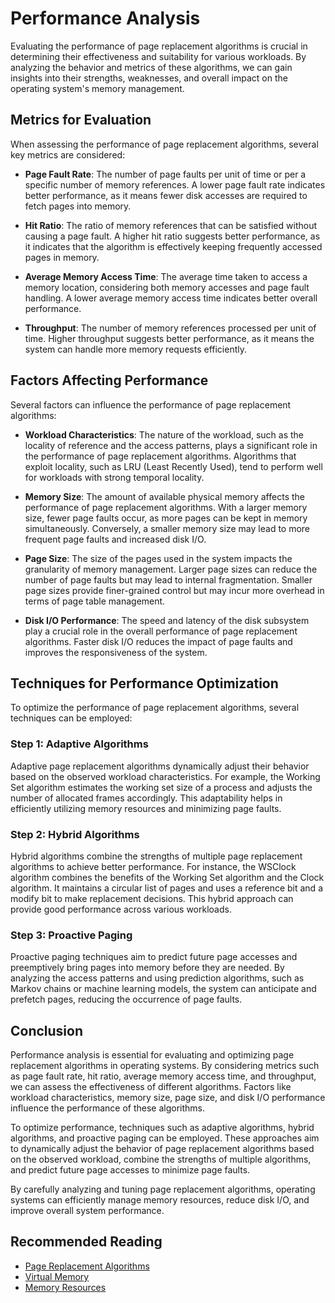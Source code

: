 
# Performance Analysis

Evaluating the performance of page replacement algorithms is crucial in determining their effectiveness and suitability for various workloads. By analyzing the behavior and metrics of these algorithms, we can gain insights into their strengths, weaknesses, and overall impact on the operating system's memory management.

## Metrics for Evaluation

When assessing the performance of page replacement algorithms, several key metrics are considered:

- **Page Fault Rate**: The number of page faults per unit of time or per a specific number of memory references. A lower page fault rate indicates better performance, as it means fewer disk accesses are required to fetch pages into memory.

- **Hit Ratio**: The ratio of memory references that can be satisfied without causing a page fault. A higher hit ratio suggests better performance, as it indicates that the algorithm is effectively keeping frequently accessed pages in memory.

- **Average Memory Access Time**: The average time taken to access a memory location, considering both memory accesses and page fault handling. A lower average memory access time indicates better overall performance.

- **Throughput**: The number of memory references processed per unit of time. Higher throughput suggests better performance, as it means the system can handle more memory requests efficiently.

## Factors Affecting Performance

Several factors can influence the performance of page replacement algorithms:

- **Workload Characteristics**: The nature of the workload, such as the locality of reference and the access patterns, plays a significant role in the performance of page replacement algorithms. Algorithms that exploit locality, such as LRU (Least Recently Used), tend to perform well for workloads with strong temporal locality.

- **Memory Size**: The amount of available physical memory affects the performance of page replacement algorithms. With a larger memory size, fewer page faults occur, as more pages can be kept in memory simultaneously. Conversely, a smaller memory size may lead to more frequent page faults and increased disk I/O.

- **Page Size**: The size of the pages used in the system impacts the granularity of memory management. Larger page sizes can reduce the number of page faults but may lead to internal fragmentation. Smaller page sizes provide finer-grained control but may incur more overhead in terms of page table management.

- **Disk I/O Performance**: The speed and latency of the disk subsystem play a crucial role in the overall performance of page replacement algorithms. Faster disk I/O reduces the impact of page faults and improves the responsiveness of the system.

## Techniques for Performance Optimization

To optimize the performance of page replacement algorithms, several techniques can be employed:

<Steps>

### Step 1: Adaptive Algorithms

Adaptive page replacement algorithms dynamically adjust their behavior based on the observed workload characteristics. For example, the Working Set algorithm estimates the working set size of a process and adjusts the number of allocated frames accordingly. This adaptability helps in efficiently utilizing memory resources and minimizing page faults.

### Step 2: Hybrid Algorithms

Hybrid algorithms combine the strengths of multiple page replacement algorithms to achieve better performance. For instance, the WSClock algorithm combines the benefits of the Working Set algorithm and the Clock algorithm. It maintains a circular list of pages and uses a reference bit and a modify bit to make replacement decisions. This hybrid approach can provide good performance across various workloads.

### Step 3: Proactive Paging

Proactive paging techniques aim to predict future page accesses and preemptively bring pages into memory before they are needed. By analyzing the access patterns and using prediction algorithms, such as Markov chains or machine learning models, the system can anticipate and prefetch pages, reducing the occurrence of page faults.

</Steps>

## Conclusion

Performance analysis is essential for evaluating and optimizing page replacement algorithms in operating systems. By considering metrics such as page fault rate, hit ratio, average memory access time, and throughput, we can assess the effectiveness of different algorithms. Factors like workload characteristics, memory size, page size, and disk I/O performance influence the performance of these algorithms.

To optimize performance, techniques such as adaptive algorithms, hybrid algorithms, and proactive paging can be employed. These approaches aim to dynamically adjust the behavior of page replacement algorithms based on the observed workload, combine the strengths of multiple algorithms, and predict future page accesses to minimize page faults.

By carefully analyzing and tuning page replacement algorithms, operating systems can efficiently manage memory resources, reduce disk I/O, and improve overall system performance.

## Recommended Reading

- [Page Replacement Algorithms](/object-oriented-implementations-and-page-replacement/page-replacement/algorithms)
- [Virtual Memory](/virtual-memory-and-object-oriented-design/virtual-memory)
- [Memory Resources](/memory-resources-and-paging/memory-resources)